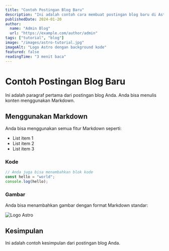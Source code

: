 ```yaml
---
title: "Contoh Postingan Blog Baru"
description: "Ini adalah contoh cara membuat postingan blog baru di Astro dengan format MDX."
publishedDate: 2024-01-20
author:
  name: "Admin Blog"
  url: "https://example.com/author/admin"
tags: ["tutorial", "blog"]
image: "/images/astro-tutorial.jpg"
imageAlt: "Logo Astro dengan background kode"
featured: false
readingTime: "3 menit baca"
---
```


# Contoh Postingan Blog Baru

Ini adalah paragraf pertama dari postingan blog Anda. Anda bisa menulis konten menggunakan Markdown.

## Menggunakan Markdown

Anda bisa menggunakan semua fitur Markdown seperti:

- List item 1
- List item 2
- List item 3

### Kode

```javascript
// Anda juga bisa menambahkan blok kode
const hello = "world";
console.log(hello);
```

### Gambar

Anda bisa menambahkan gambar dengan format Markdown standar:

![Logo Astro](/images/astro-tutorial.jpg)

## Kesimpulan

Ini adalah contoh kesimpulan dari postingan blog Anda.

